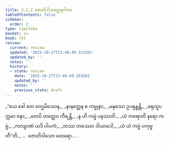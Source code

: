 ```yaml
---
title: 2.2.2 ဇောတိဒါသတ္ထေရဂါထာ
tableOfContents: false
sidebar:
  order: 2
type: tipitaka
basket: su
book: th1
review:
  current: review
  updated: '2025-10-27T21:48:49.333201'
  updated_by: ''
  notes: ''
  history:
  - state: review
    date: '2025-10-27T21:48:49.333201'
    updated_by: ''
    notes: ''
    previous_state: draft
---
```



<ReviewStatus review={frontmatter.review} showDetails={true} />

<HypothesisAnnotation frontmatter={frontmatter} />

<DynamicBreadcrumb />

<Division number="143" book="th1" e="ch" v="19" p="250">

<Paragraph number="309" type="verses" book="th1">
_“ယေ ခေါ တေ ဝေဌမိဿေန,_  
_နာနတ္တေန စ ကမ္မုနာ;_  
_မနုဿေ ဥပရုန္ဓန္တိ,_  
_ဖရုသူပက္ကမာ ဇနာ;_  
_တေပိ တတ္ထေဝ ကီရန္တိ,_  
_န ဟိ ကမ္မံ ပနဿတိ._  

</Paragraph>

</Division>
<Division number="144" book="th1" e="ch" v="19" p="250">

<Paragraph number="310" type="verses" book="th1">
_ယံ ကရောတိ နရော ကမ္မံ,_  
_ကလျာဏံ ယဒိ ပါပကံ;_  
_တဿ တဿေဝ ဒါယာဒေါ,_  
_ယံ ယံ ကမ္မံ ပကုဗ္ဗတီ”တိ._  


</Paragraph>
</Division>

<Paragraph number="311" type="center" book="th1">
…  ဇောတိဒါသော ထေရော… .
</Paragraph>